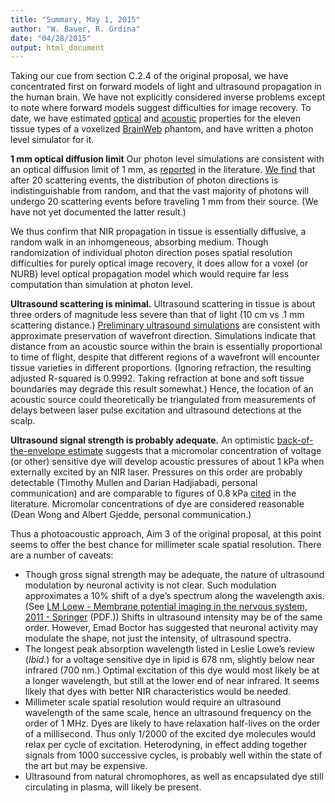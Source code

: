 ```yaml
---
title: "Summary, May 1, 2015"
author: "W. Bauer, R. Grdina"
date: "04/28/2015"
output: html_document
---
```


Taking our cue from section C.2.4 of the original proposal, we have concentrated first on forward models of light and ultrasound propagation in the human brain. We have not explicitly considered inverse problems except to note where forward models suggest difficulties for image recovery. To date, we have estimated [optical](http://wilcrofter.github.io/know_brainR/Rmds/jacques.html) and [acoustic](http://wilcrofter.github.io/know_brainR/Rmds/acoustic_properties.html) properties for the eleven tissue types of a voxelized [BrainWeb](http://brainweb.bic.mni.mcgill.ca/cgi/brainweb1?alias=subject04_crisp&download=1) phantom, and have written a photon level simulator for it.

**1 mm optical diffusion limit** Our photon level simulations are consistent with an optical diffusion limit of 1 mm, as [reported](http://www.ncbi.nlm.nih.gov/pmc/articles/PMC4102891/) in the literature. [We find](http://wilcrofter.github.io/know_brainR/Rmds/scattering_and_direction.html) that after 20 scattering events, the distribution of photon directions is indistinguishable from random, and that the vast majority of photons will undergo 20 scattering events before traveling 1 mm from their source. (We have not yet documented the latter result.) 

We thus confirm that NIR propagation in tissue is essentially diffusive, a random walk in an inhomgeneous, absorbing medium. Though randomization of individual photon direction poses spatial resolution difficulties for purely optical image recovery, it does allow for a voxel (or NURB) level optical propagation model which would require far less computation than simulation at photon level. 

**Ultrasound scattering is minimal.** Ultrasound scattering in tissue is about three orders of magnitude less severe than that of light (10 cm vs .1 mm scattering distance.) [Preliminary ultrasound simulations](http://wilcrofter.github.io/know_brainR/Rmds/tof_vs_distance.html) are consistent with approximate preservation of wavefront direction. Simulations indicate that distance from an acoustic source within the brain is essentially proportional to time of flight, despite that different regions of a wavefront will encounter tissue varieties in different proportions. (Ignoring refraction, the resulting adjusted R-squared is 0.9992. Taking refraction at bone and soft tissue boundaries may degrade this result somewhat.) Hence, the location of an acoustic source could theoretically be triangulated from measurements of delays between laser pulse excitation and ultrasound detections at the scalp.

**Ultrasound signal strength is probably adequate.** An optimistic [back-of-the-envelope estimate](http://wilcrofter.github.io/know_brainR/Rmds/energy_density.html) suggests that a micromolar concentration of voltage (or other) sensitive dye will develop acoustic pressures of about 1 kPa when externally excited by an NIR laser. Pressures on this order are probably detectable (Timothy Mullen and Darian Hadjiabadi, personal communication) and are comparable to figures of 0.8 kPa [cited](http://www.ncbi.nlm.nih.gov/pmc/articles/PMC4102891/) in the literature. Micromolar concentrations of dye are considered reasonable (Dean Wong and Albert Gjedde, personal communication.)

Thus a photoacoustic approach, Aim 3 of the original proposal, at this point seems to offer the best chance for millimeter scale spatial resolution. There are a number of caveats:

* Though gross signal strength may be adequate, the nature of ultrasound modulation by neuronal activity is not clear. Such modulation approximates a 10% shift of a dye's spectrum along the  wavelength axis. (See [LM Loew - Membrane potential imaging in the nervous system, 2011 - Springer](http://www.newbooks-services.de/MediaFiles/Texts/8/9781441965578_Excerpt_001.pdf) (PDF.)) Shifts in ultrasound intensity may be of the same order. However, Emad Boctor has suggested that neuronal activity may modulate the shape, not just the intensity, of ultrasound spectra.
* The longest peak absorption wavelength listed in Leslie Lowe's review (*Ibid.*) for a voltage sensitive dye in lipid is 678 nm, slightly below near infrared (700 nm.) Optimal excitation of this dye would most likely be at a longer wavelength, but still at the lower end of near infrared. It seems likely that dyes with better NIR characteristics would be needed.
* Millimeter scale spatial resolution would require an ultrasound wavelength of the same scale, hence an ultrasound frequency on the order of 1 MHz. Dyes are likely to have relaxation half-lives on the order of a millisecond. Thus only 1/2000 of the excited dye molecules would relax per cycle of excitation. Heterodyning, in effect adding together signals from 1000 successive cycles, is probably well within the state of the art but may be expensive.
* Ultrasound from natural chromophores, as well as encapsulated dye still circulating in plasma, will likely be present.
